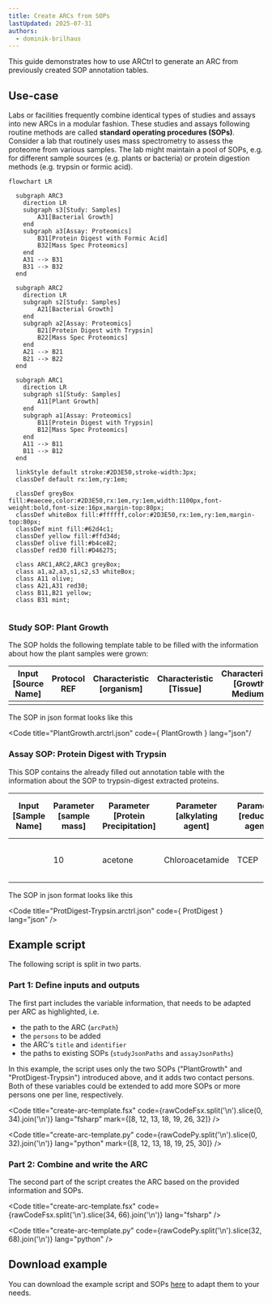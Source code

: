 ```yaml
---
title: Create ARCs from SOPs
lastUpdated: 2025-07-31
authors:
  - dominik-brilhaus
---
```



This guide demonstrates how to use ARCtrl to generate an ARC from previously created SOP annotation tables.

## Use-case

Labs or facilities frequently combine identical types of studies and assays into new ARCs in a modular fashion. These studies and assays following routine methods are called **standard operating procedures (SOPs)**. Consider a lab that routinely uses mass spectrometry to assess the proteome from various samples. The lab might maintain a pool of SOPs, e.g. for different sample sources (e.g. plants or bacteria) or protein digestion methods (e.g. trypsin or formic acid).

<Mermaid>

```mermaid
flowchart LR
  
  subgraph ARC3
    direction LR
    subgraph s3[Study: Samples]
        A31[Bacterial Growth]
    end
    subgraph a3[Assay: Proteomics]
        B31[Protein Digest with Formic Acid]
        B32[Mass Spec Proteomics]
    end
    A31 --> B31
    B31 --> B32
  end
  
  subgraph ARC2
    direction LR
    subgraph s2[Study: Samples]
        A21[Bacterial Growth]
    end
    subgraph a2[Assay: Proteomics]
        B21[Protein Digest with Trypsin]
        B22[Mass Spec Proteomics]
    end
    A21 --> B21
    B21 --> B22
  end

  subgraph ARC1
    direction LR
    subgraph s1[Study: Samples]
        A11[Plant Growth]
    end
    subgraph a1[Assay: Proteomics]
        B11[Protein Digest with Trypsin]
        B12[Mass Spec Proteomics]
    end
    A11 --> B11
    B11 --> B12
  end

  linkStyle default stroke:#2D3E50,stroke-width:3px;
  classDef default rx:1em,ry:1em;

  classDef greyBox fill:#eaecee,color:#2D3E50,rx:1em,ry:1em,width:1100px,font-weight:bold,font-size:16px,margin-top:80px;
  classDef whiteBox fill:#ffffff,color:#2D3E50,rx:1em,ry:1em,margin-top:80px;
  classDef mint fill:#62d4c1;
  classDef yellow fill:#ffd34d;
  classDef olive fill:#b4ce82;
  classDef red30 fill:#D46275;
  
  class ARC1,ARC2,ARC3 greyBox;
  class a1,a2,a3,s1,s2,s3 whiteBox;
  class A11 olive;
  class A21,A31 red30;
  class B11,B21 yellow;
  class B31 mint;
  
```

</Mermaid>


### Study SOP: Plant Growth

<Tabs syncKey="arc-dual-view">

<TabItem label="Tabular View" icon="seti:xls">

The SOP holds the following template table to be filled with the information about how the plant samples were grown:

Input [Source Name] | Protocol REF | Characteristic [organism] | Characteristic [Tissue] | Characteristic [Growth Medium] | Characteristic [ecotype] | Parameter [Light intensity] | Factor [temperature] | Parameter [growth time] | Output [Sample Name]
--------------------|--------------|---------------------------|-------------------------|--------------------------------|--------------------------|-----------------------------|----------------------|-------------------------|---------------------| 
  |  |  |  |  |  |  |  |  |  | 

</TabItem>

<TabItem label="ARCtrl.json" icon="seti:json">

The SOP in json format looks like this


<Code 
  title="PlantGrowth.arctrl.json"
  code={ PlantGrowth } 
  lang="json"/
>

</TabItem>
</Tabs>




### Assay SOP: Protein Digest with Trypsin


<Tabs syncKey="arc-dual-view">

<TabItem label="Tabular View" icon="seti:xls">

This SOP contains the already filled out annotation table with the information about the SOP to trypsin-digest extracted proteins.

Input [Sample Name] | Parameter [sample mass] | Parameter [Protein Precipitation] | Parameter [alkylating agent] | Parameter [reducing agent] | Parameter [cleavage agent name] | Parameter [Tryptic Digestion] | Parameter [sample preparation] | Output [Sample Name]
--------------------|-------------------------|-----------------------------------|------------------------------|----------------------------|---------------------------------|-------------------------------|--------------------------------|---------------------
|  | 10 | acetone | Chloroacetamide | TCEP | Trypsin | in-solution digestion | reversed-phase solid-phase extraction | 

</TabItem>

<TabItem label="ARCtrl.json" icon="seti:json">

The SOP in json format looks like this


<Code 
  title="ProtDigest-Trypsin.arctrl.json"
  code={ ProtDigest } 
  lang="json"
/>

</TabItem>
</Tabs>


## Example script

The following script is split in two parts.

### Part 1: Define inputs and outputs

The first part includes the variable information, that needs to be adapted per ARC as highlighted, i.e.
  - the path to the ARC (`arcPath`)
  - the `persons` to be added
  - the ARC's `title` and `identifier`
  - the paths to existing SOPs (`studyJsonPaths` and `assayJsonPaths`)

In this example, the script uses only the two SOPs ("PlantGrowth" and "ProtDigest-Trypsin") introduced above, and it adds two contact persons. Both of these variables could be extended to add more SOPs or more persons one per line, respectively.


<Tabs syncKey="pl">

<TabItem label="FSharp" icon='seti:f-sharp'>

  <Code
    title="create-arc-template.fsx"
    code={rawCodeFsx.split('\n').slice(0, 34).join('\n')}
    lang="fsharp"
    mark={[8, 12, 13, 18, 19, 26, 32]}
  />

</TabItem>

<TabItem label="Python" icon='seti:python'>

  <Code
    title="create-arc-template.py"
    code={rawCodePy.split('\n').slice(0, 32).join('\n')}
    lang="python"
    mark={[8, 12, 13, 18, 19, 25, 30]}
  />

</TabItem>
</Tabs>

### Part 2: Combine and write the ARC

The second part of the script creates the ARC based on the provided information and SOPs.


<Tabs syncKey="pl">

<TabItem label="FSharp" icon='seti:f-sharp'>

  <Code
    title="create-arc-template.fsx"
    code={rawCodeFsx.split('\n').slice(34, 66).join('\n')}
    lang="fsharp"
  />

</TabItem>

<TabItem label="Python" icon='seti:python'>

  <Code
    title="create-arc-template.py"
    code={rawCodePy.split('\n').slice(32, 68).join('\n')}
    lang="python"
  />

</TabItem>
</Tabs>






## Download example

You can download the example script and SOPs <a href="/nfdi4plants.knowledgebase/arctrl/use-cases/create-arc-template.zip">here</a> to adapt them to your needs.




